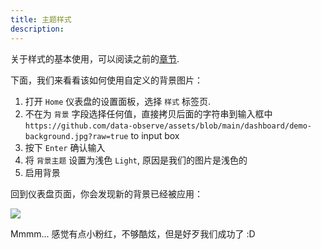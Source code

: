 ```yaml
---
title: 主题样式
description:
---
```


关于样式的基本使用，可以阅读之前的[章节](/docs/tutorial-home#make-home-more-beautiful).

下面，我们来看看该如何使用自定义的背景图片：

1. 打开 `Home` 仪表盘的设置面板，选择 `样式` 标签页.
2. 不在为 `背景` 字段选择任何值，直接拷贝后面的字符串到输入框中 `https://github.com/data-observe/assets/blob/main/dashboard/demo-background.jpg?raw=true` to input box
3. 按下 `Enter` 确认输入
4. 将 `背景主题` 设置为浅色 `Light`, 原因是我们的图片是浅色的
5. 启用背景

回到仪表盘页面，你会发现新的背景已经被应用：

<img src="https://github.com/data-observe/assets/blob/main/dashboard/custom-background.jpg?raw=true"/>

Mmmm... 感觉有点小粉红，不够酷炫，但是好歹我们成功了 :D